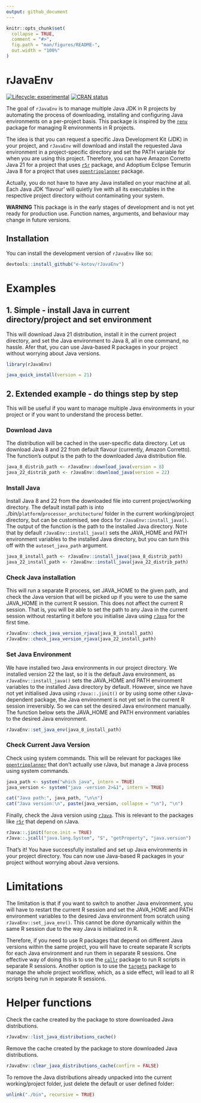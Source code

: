 ```yaml
---
output: github_document
---
```


<!-- README.md is generated from README.Rmd. Please edit that file -->

```r
knitr::opts_chunk$set(
  collapse = TRUE,
  comment = "#>",
  fig.path = "man/figures/README-",
  out.width = "100%"
)
```

# rJavaEnv

<!-- badges: start -->

[![Lifecycle: experimental](https://img.shields.io/badge/lifecycle-experimental-orange.svg)](https://lifecycle.r-lib.org/articles/stages.html#experimental){target="_blank"} [![CRAN status](https://www.r-pkg.org/badges/version/rJavaEnv)](https://CRAN.R-project.org/package=rJavaEnv){target="_blank"}

<!-- badges: end -->


The goal of `rJavaEnv` is to manage multiple Java JDK in R projects by automating the process of downloading, installing and configuring Java environments on a per-project basis. This package is inspired by the [`renv`](https://rstudio.github.io/renv/){target="_blank"} package for managing R environments in R projects.

The idea is that you can request a specific Java Development Kit (JDK) in your project, and `rJavaEnv` will download and install the requested Java environment in a project-specific directory and set the PATH variable for when you are using this project.
Therefore, you can have Amazon Corretto Java 21 for a project that uses [`r5r`](https://github.com/ipeaGIT/r5r){target="_blank"} package, and Adoptium Eclipse Temurin Java 8 for a project that uses [`opentripplanner`](https://github.com/ropensci/opentripplanner){target="_blank"} package.

Actually, you do not have to have any Java installed on your machine at all.
Each Java JDK 'flavour' will quietly live with all its executables in the respective project directory without contaminating your system.

**WARNING** This package is in the early stages of development and is not yet ready for production use. Function names, arguments, and behaviour may change in future versions.


## Installation

You can install the development version of `rJavaEnv` like so:

```r
devtools::install_github("e-kotov/rJavaEnv")
```

# Examples

## 1. Simple - install Java in current directory/project and set environment

This will download Java 21 distribution, install it in the current project directory, and set the Java environment to Java 8, all in one command, no hassle. Afer that, you can use Java-based R packages in your project without worrying about Java versions.

```r
library(rJavaEnv)
```


```r
java_quick_install(version = 21)
```


## 2. Extended example - do things step by step

This will be useful if you want to manage multiple Java environments in your project or if you want to understand the process better.


### Download Java

The distribution will be cached in the user-specific data directory.
Let us download Java 8 and 22 from default flavour (currently, Amazon Corretto).
The function's output is the path to the downloaded Java distribution file.

```r
java_8_distrib_path <- rJavaEnv::download_java(version = 8)
java_22_distrib_path <- rJavaEnv::download_java(version = 22)
```

### Install Java

Install Java 8 and 22 from the downloaded file into current project/working directory.
The default install path is into ./bin/`platform`/`processor_architecture`/ folder in the current working/project directory, but can be customised, see docs for `rJavaEnv::install_java()`.
The output of the function is the path to the installed Java directory. Note that by default `rJavaEnv::install_java()` sets the JAVA_HOME and PATH environment variables to the installed Java directory, but you can turn this off with the `autoset_java_path` argument.

```r
java_8_install_path <- rJavaEnv::install_java(java_8_distrib_path)
java_22_install_path <- rJavaEnv::install_java(java_22_distrib_path)
```

### Check Java installation

This will run a separate R process, set JAVA_HOME to the given path, and check the Java version that will be picked up if you were to use the same JAVA_HOME in the current R session.
This does not affect the current R session.
That is, you will be able to set the path to any Java in the current session without restarting it before you initialise Java using [`rJava`](https://github.com/s-u/rJava){target="_blank"} for the first time.

```r
rJavaEnv::check_java_version_rjava(java_8_install_path)
rJavaEnv::check_java_version_rjava(java_22_install_path)
```

### Set Java Environment

We have installed two Java environments in our project directory. We installed version 22 the last, so it is the default Java environment, as `rJavaEnv::install_java()` sets the JAVA_HOME and PATH environment variables to the installed Java directory by default. However, since we have not yet initialised Java using `rJava::.jinit()` or by using some other rJava-dependent package, the Java environment is not yet set in the current R session irreversibly. So we can set the desired Java environment manually. The function below sets the JAVA_HOME and PATH environment variables to the desired Java environment.

```r
rJavaEnv::set_java_env(java_8_install_path)
```

### Check Current Java Version

Check using system commands.
This will be relevant for packages like [`opentripplanner`](https://github.com/ropensci/opentripplanner){target="_blank"} that don't actually use rJava, but manage a Java process using system commands.

```r
java_path <- system("which java", intern = TRUE)
java_version <- system("java -version 2>&1", intern = TRUE)

cat("Java path:", java_path, "\n\n")
cat("Java version:\n", paste(java_version, collapse = "\n"), "\n")
```

Finally, check the Java version using [`rJava`](https://github.com/s-u/rJava){target="_blank"}.
This is relevant to the packages like [`r5r`](https://github.com/ipeaGIT/r5r){target="_blank"} that depend on rJava.

```r
rJava::.jinit(force.init = TRUE)
rJava::.jcall("java.lang.System", "S", "getProperty", "java.version")
```

That's it! You have successfully installed and set up Java environments in your project directory. You can now use Java-based R packages in your project without worrying about Java versions.

# Limitations

The limitation is that if you want to switch to another Java environment, you will have to restart the current R session and set the JAVA_HOME and PATH environment variables to the desired Java environment from scratch using `rJavaEnv::set_java_env()`.
This cannot be done dynamically within the same R session due to the way Java is initialized in R.

Therefore, if you need to use R packages that depend on different Java versions within the same project, you will have to create separate R scripts for each Java environment and run them in separate R sessions.
One effective way of doing this is to use the [`callr`](https://github.com/r-lib/callr){target="_blank"} package to run R scripts in separate R sessions.
Another option is to use the [`targets`](https://github.com/ropensci/targets){target="_blank"} package to manage the whole project workflow, which, as a side effect, will lead to all R scripts being run in separate R sessions.

# Helper functions

Check the cache created by the package to store downloaded Java distributions.

```r
rJavaEnv::list_java_distributions_cache()
```

Remove the cache created by the package to store downloaded Java distributions.

```r
rJavaEnv::clear_java_distributions_cache(confirm = FALSE)
```

To remove the Java distributions already unpacked into the current working/project folder, just delete the default or user defined folder:

```r
unlink("./bin", recursive = TRUE)
```

